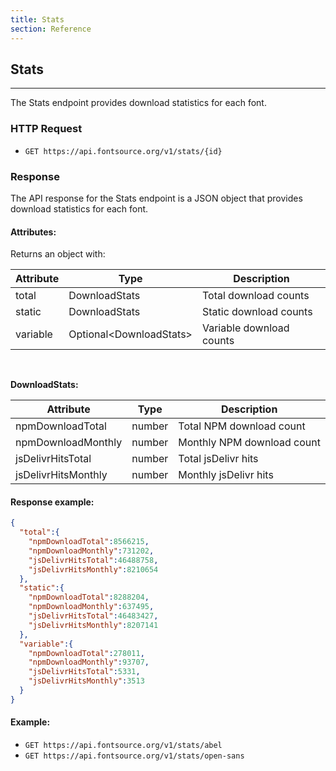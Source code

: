 ```yaml
---
title: Stats
section: Reference
---
```


## Stats

---

The Stats endpoint provides download statistics for each font.

### HTTP Request

- `GET https://api.fontsource.org/v1/stats/{id}`

### Response

The API response for the Stats endpoint is a JSON object that provides download statistics for each font.

#### Attributes:

Returns an object with:

| Attribute | Type                          | Description              |
| --------- | ----------------------------- | ------------------------ |
| total     | DownloadStats                 | Total download counts    |
| static    | DownloadStats                 | Static download counts   |
| variable  | Optional&lt;DownloadStats&gt; | Variable download counts |

<br />


**DownloadStats:**

| Attribute           | Type   | Description                |
| ------------------- | ------ | -------------------------- |
| npmDownloadTotal    | number | Total NPM download count   |
| npmDownloadMonthly  | number | Monthly NPM download count |
| jsDelivrHitsTotal   | number | Total jsDelivr hits        |
| jsDelivrHitsMonthly | number | Monthly jsDelivr hits      |

#### Response example:

```json
{
  "total":{
    "npmDownloadTotal":8566215,
    "npmDownloadMonthly":731202,
    "jsDelivrHitsTotal":46488758,
    "jsDelivrHitsMonthly":8210654
  },
  "static":{
    "npmDownloadTotal":8288204,
    "npmDownloadMonthly":637495,
    "jsDelivrHitsTotal":46483427,
    "jsDelivrHitsMonthly":8207141
  },
  "variable":{
    "npmDownloadTotal":278011,
    "npmDownloadMonthly":93707,
    "jsDelivrHitsTotal":5331,
    "jsDelivrHitsMonthly":3513
  }
}
```

#### Example:

- `GET https://api.fontsource.org/v1/stats/abel`
- `GET https://api.fontsource.org/v1/stats/open-sans`
